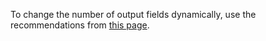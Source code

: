 <Cut title="How do I use a variable number of inputs in HTML to be determined by the Toloker?">

To change the number of output fields dynamically, use the recommendations from [this page](/docs/guide/t-components/helpers).

</Cut>

